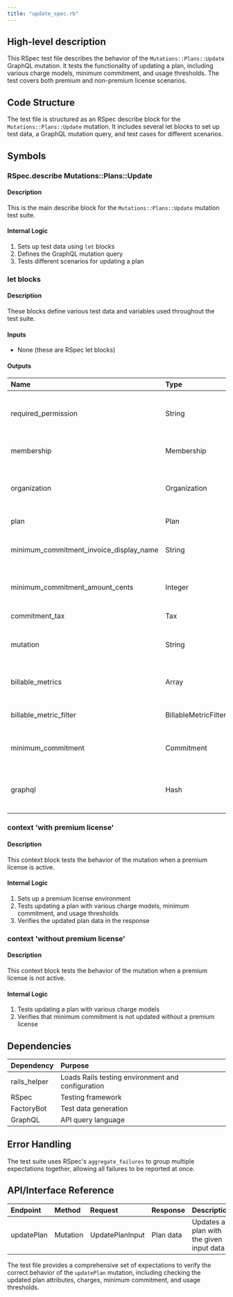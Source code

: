```yaml
---
title: "update_spec.rb"
---
```


## High-level description
This RSpec test file describes the behavior of the `Mutations::Plans::Update` GraphQL mutation. It tests the functionality of updating a plan, including various charge models, minimum commitment, and usage thresholds. The test covers both premium and non-premium license scenarios.

## Code Structure
The test file is structured as an RSpec describe block for the `Mutations::Plans::Update` mutation. It includes several let blocks to set up test data, a GraphQL mutation query, and test cases for different scenarios.

## Symbols

### RSpec.describe Mutations::Plans::Update
#### Description
This is the main describe block for the `Mutations::Plans::Update` mutation test suite.

#### Internal Logic
1. Sets up test data using `let` blocks
2. Defines the GraphQL mutation query
3. Tests different scenarios for updating a plan

### let blocks
#### Description
These blocks define various test data and variables used throughout the test suite.

#### Inputs
- None (these are RSpec let blocks)

#### Outputs
| Name | Type | Description |
|:-----|:-----|:------------|
| required_permission | String | The required permission for the mutation |
| membership | Membership | A test membership object |
| organization | Organization | The organization associated with the membership |
| plan | Plan | A test plan object |
| minimum_commitment_invoice_display_name | String | Display name for minimum commitment |
| minimum_commitment_amount_cents | Integer | Amount in cents for minimum commitment |
| commitment_tax | Tax | A test tax object |
| mutation | String | The GraphQL mutation query |
| billable_metrics | Array | A list of test billable metric objects |
| billable_metric_filter | BillableMetricFilter | A test billable metric filter |
| minimum_commitment | Commitment | A test minimum commitment object |
| graphql | Hash | The GraphQL input data for the mutation |

### context 'with premium license'
#### Description
This context block tests the behavior of the mutation when a premium license is active.

#### Internal Logic
1. Sets up a premium license environment
2. Tests updating a plan with various charge models, minimum commitment, and usage thresholds
3. Verifies the updated plan data in the response

### context 'without premium license'
#### Description
This context block tests the behavior of the mutation when a premium license is not active.

#### Internal Logic
1. Tests updating a plan with various charge models
2. Verifies that minimum commitment is not updated without a premium license

## Dependencies
| Dependency | Purpose |
|:-----------|:--------|
| rails_helper | Loads Rails testing environment and configuration |
| RSpec | Testing framework |
| FactoryBot | Test data generation |
| GraphQL | API query language |

## Error Handling
The test suite uses RSpec's `aggregate_failures` to group multiple expectations together, allowing all failures to be reported at once.

## API/Interface Reference
| Endpoint | Method | Request | Response | Description |
|:---------|:-------|:--------|:---------|:------------|
| updatePlan | Mutation | UpdatePlanInput | Plan data | Updates a plan with the given input data |

The test file provides a comprehensive set of expectations to verify the correct behavior of the `updatePlan` mutation, including checking the updated plan attributes, charges, minimum commitment, and usage thresholds.